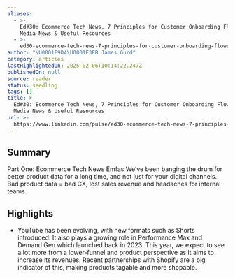 ```yaml
---
aliases:
  - >-
    Ed#30: Ecommerce Tech News, 7 Principles for Customer Onboarding Flows, Paid
    Media News & Useful Resources
  - >-
    ed30-ecommerce-tech-news-7-principles-for-customer-onboarding-flows-paid-media-news-&-useful-resources
author: "\U0001F9D4\U0001F3FB James Gurd"
category: articles
lastHighlightedOn: 2025-02-06T10:14:22.247Z
publishedOn: null
source: reader
status: seedling
tags: []
title: >-
  Ed#30: Ecommerce Tech News, 7 Principles for Customer Onboarding Flows, Paid
  Media News & Useful Resources
url: >-
  https://www.linkedin.com/pulse/ed30-ecommerce-tech-news-7-principles-customer-onboarding-gurd-fe7ae/
---
```

## Summary

Part One: Ecommerce Tech News Emfas We’ve been banging the drum for better product data for a long time, and not just for your digital channels. Bad product data = bad CX, lost sales revenue and headaches for internal teams.

## Highlights

- YouTube has been evolving, with new formats such as Shorts introduced. It also plays a growing role in Performance Max and Demand Gen which launched back in 2023. This year, we expect to see a lot more from a lower-funnel and product perspective as it aims to increase its revenues. Recent partnerships with Shopify are a big indicator of this, making products tagable and more shopable.

